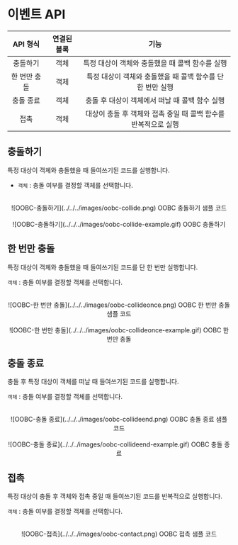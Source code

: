 # 이벤트 API

|   API 형식   | 연결된 블록 |                              기능                              |
| :----------: | :---------: | :------------------------------------------------------------: |
|   충돌하기   |    객체     |        특정 대상이 객체와 충돌했을 때 콜백 함수를 실행         |
| 한 번만 충돌 |    객체     |   특정 대상이 객체와 충돌했을 때 콜백 함수를 단 한 번만 실행   |
|  충돌 종료   |    객체     |         충돌 후 대상이 객체에서 떠날 때 콜백 함수 실행         |
|     접촉     |    객체     | 대상이 충돌 후 객체와 접촉 중일 때 콜백 함수를 반복적으로 실행 |

## 충돌하기

특정 대상이 객체와 충돌했을 때 들여쓰기된 코드를 실행합니다.

- `객체` : 충돌 여부를 결정할 객체를 선택합니다.

<br />
<center>
  ![OOBC-충돌하기](../../../images/oobc-collide.png) OOBC 충돌하기 샘플 코드
</center>

<br />
<center>
  ![OOBC-충돌하기](../../../images/oobc-collide-example.gif) OOBC 충돌하기
</center>

## 한 번만 충돌

특정 대상이 객체와 충돌했을 때 들여쓰기된 코드를 단 한 번만 실행합니다.

`객체` : 충돌 여부를 결정할 객체를 선택합니다.

<br />
<center>
  ![OOBC-한 번만 충돌](../../../images/oobc-collideonce.png) OOBC 한 번만 충돌
  샘플 코드
</center>

<br />
<center>
  ![OOBC-한 번만 충돌](../../../images/oobc-collideonce-example.gif) OOBC 한
  번만 충돌
</center>

## 충돌 종료

충돌 후 특정 대상이 객체를 떠날 때 들여쓰기된 코드를 실행합니다.

`객체` : 충돌 여부를 결정할 객체를 선택합니다.

<br />
<center>
  ![OOBC-충돌 종료](../../../images/oobc-collideend.png) OOBC 충돌 종료 샘플
  코드
</center>

<br />
<center>
  ![OOBC-충돌 종료](../../../images/oobc-collideend-example.gif) OOBC 충돌 종료
</center>

## 접촉

특정 대상이 충돌 후 객체와 접촉 중일 때 들여쓰기된 코드를 반복적으로 실행합니다.

`객체` : 충돌 여부를 결정할 객체를 선택합니다.

<br />
<center>
  ![OOBC-접촉](../../../images/oobc-contact.png) OOBC 접촉 샘플 코드
</center>
